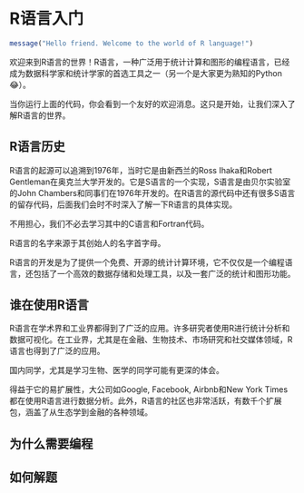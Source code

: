 # R语言入门

```r
message("Hello friend. Welcome to the world of R language!")
```
欢迎来到R语言的世界！R语言，一种广泛用于统计计算和图形的编程语言，已经成为数据科学家和统计学家的首选工具之一（另一个是大家更为熟知的Python😂）。

当你运行上面的代码，你会看到一个友好的欢迎消息。这只是开始，让我们深入了解R语言的世界。

## R语言历史

R语言的起源可以追溯到1976年，当时它是由新西兰的Ross Ihaka和Robert Gentleman在奥克兰大学开发的。它是S语言的一个实现，S语言是由贝尔实验室的John Chambers和同事们在1976年开发的。在R语言的源代码中还有很多S语言的留存代码，后面我们会时不时深入了解一下R语言的具体实现。

:::{.callout-note}
不用担心，我们不必去学习其中的C语言和Fortran代码。
:::

R语言的名字来源于其创始人的名字首字母。

R语言的开发是为了提供一个免费、开源的统计计算环境，它不仅仅是一个编程语言，还包括了一个高效的数据存储和处理工具，以及一套广泛的统计和图形功能。

## 谁在使用R语言

R语言在学术界和工业界都得到了广泛的应用。许多研究者使用R进行统计分析和数据可视化。在工业界，尤其是在金融、生物技术、市场研究和社交媒体领域，R语言也得到了广泛的应用。

:::{.callout-note}
国内同学，尤其是学习生物、医学的同学可能有更深的体会。
:::

得益于它的易扩展性，大公司如Google, Facebook, Airbnb和New York Times都在使用R语言进行数据分析。此外，R语言的社区也非常活跃，有数千个扩展包，涵盖了从生态学到金融的各种领域。

## 为什么需要编程

## 如何解题